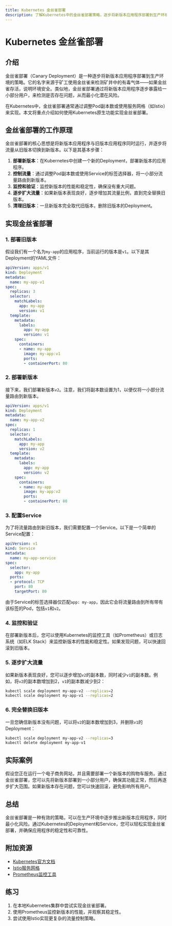 ```yaml
---
title: Kubernetes 金丝雀部署
description: 了解Kubernetes中的金丝雀部署策略，逐步将新版本应用程序部署到生产环境，同时最小化风险。
---
```


# Kubernetes 金丝雀部署

## 介绍

金丝雀部署（Canary Deployment）是一种逐步将新版本应用程序部署到生产环境的策略。它的名字来源于矿工使用金丝雀来检测矿井中的有毒气体——如果金丝雀存活，说明环境安全。类似地，金丝雀部署通过将新版本应用程序逐步暴露给一小部分用户，来检测是否存在问题，从而最小化潜在风险。

在Kubernetes中，金丝雀部署通常通过调整Pod副本数或使用服务网格（如Istio）来实现。本文将重点介绍如何使用Kubernetes原生功能实现金丝雀部署。

## 金丝雀部署的工作原理

金丝雀部署的核心思想是将新版本应用程序与旧版本应用程序同时运行，并逐步将流量从旧版本切换到新版本。以下是其基本步骤：

1. **部署新版本**：在Kubernetes中创建一个新的Deployment，部署新版本的应用程序。
2. **控制流量**：通过调整Pod副本数或使用Service的标签选择器，将一小部分流量路由到新版本。
3. **监控和验证**：监控新版本的性能和稳定性，确保没有重大问题。
4. **逐步扩大流量**：如果新版本表现良好，逐步增加其流量比例，直到完全替换旧版本。
5. **清理旧版本**：一旦新版本完全取代旧版本，删除旧版本的Deployment。

## 实现金丝雀部署

### 1. 部署旧版本

假设我们有一个名为`my-app`的应用程序，当前运行的版本是`v1`。以下是其Deployment的YAML文件：

```yaml
apiVersion: apps/v1
kind: Deployment
metadata:
  name: my-app-v1
spec:
  replicas: 3
  selector:
    matchLabels:
      app: my-app
      version: v1
  template:
    metadata:
      labels:
        app: my-app
        version: v1
    spec:
      containers:
      - name: my-app
        image: my-app:v1
        ports:
        - containerPort: 80
```

### 2. 部署新版本

接下来，我们部署新版本`v2`。注意，我们将副本数设置为1，以便仅将一小部分流量路由到新版本。

```yaml
apiVersion: apps/v1
kind: Deployment
metadata:
  name: my-app-v2
spec:
  replicas: 1
  selector:
    matchLabels:
      app: my-app
      version: v2
  template:
    metadata:
      labels:
        app: my-app
        version: v2
    spec:
      containers:
      - name: my-app
        image: my-app:v2
        ports:
        - containerPort: 80
```

### 3. 配置Service

为了将流量路由到新旧版本，我们需要配置一个Service。以下是一个简单的Service配置：

```yaml
apiVersion: v1
kind: Service
metadata:
  name: my-app-service
spec:
  selector:
    app: my-app
  ports:
  - protocol: TCP
    port: 80
    targetPort: 80
```

由于Service的标签选择器仅匹配`app: my-app`，因此它会将流量路由到所有带有该标签的Pod，包括`v1`和`v2`。

### 4. 监控和验证

在部署新版本后，您可以使用Kubernetes的监控工具（如Prometheus）或日志系统（如ELK Stack）来监控新版本的性能和稳定性。如果发现问题，可以快速回滚到旧版本。

### 5. 逐步扩大流量

如果新版本表现良好，您可以逐步增加`v2`的副本数，同时减少`v1`的副本数。例如，将`v2`的副本数增加到2，`v1`的副本数减少到2：

```bash
kubectl scale deployment my-app-v2 --replicas=2
kubectl scale deployment my-app-v1 --replicas=2
```

### 6. 完全替换旧版本

一旦您确信新版本没有问题，可以将`v2`的副本数增加到3，并删除`v1`的Deployment：

```bash
kubectl scale deployment my-app-v2 --replicas=3
kubectl delete deployment my-app-v1
```

## 实际案例

假设您正在运行一个电子商务网站，并且需要部署一个新版本的购物车服务。通过金丝雀部署，您可以先将新版本部署到一小部分用户，确保其功能正常，然后再逐步扩大范围。如果新版本存在问题，您可以快速回滚，避免影响所有用户。

## 总结

金丝雀部署是一种有效的策略，可以在生产环境中逐步推出新版本应用程序，同时最小化风险。通过Kubernetes的Deployment和Service，您可以轻松实现金丝雀部署，并确保应用程序的稳定性和可靠性。

## 附加资源

- [Kubernetes官方文档](https://kubernetes.io/docs/home/)
- [Istio服务网格](https://istio.io/)
- [Prometheus监控工具](https://prometheus.io/)

## 练习

1. 在本地Kubernetes集群中尝试实现金丝雀部署。
2. 使用Prometheus监控新版本的性能，并观察其稳定性。
3. 尝试使用Istio实现更复杂的流量控制策略。
